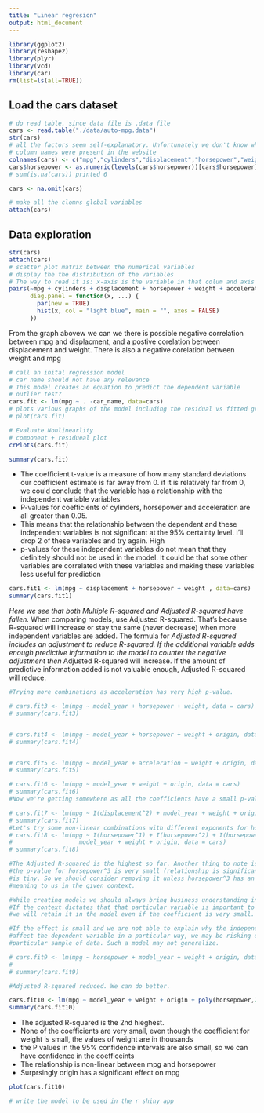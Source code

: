 ```yaml
---
title: "Linear regresion"
output: html_document
---
```


```r
library(ggplot2)
library(reshape2)
library(plyr)
library(vcd)
library(car)
rm(list=ls(all=TRUE))
```

## Load the cars dataset

```r
# do read table, since data file is .data file
cars <- read.table("./data/auto-mpg.data")
str(cars)
# all the factors seem self-explanatory. Unfortunately we don't know what area the numbers in origin correspond to
# column names were present in the website
colnames(cars) <- c("mpg","cylinders","displacement","horsepower","weight","acceleration","model_year","origin","car_name")
cars$horsepower <- as.numeric(levels(cars$horsepower))[cars$horsepower]
# sum(is.na(cars)) printed 6

cars <- na.omit(cars)

# make all the clomns global variables
attach(cars)
```

## Data exploration

```r
str(cars)
attach(cars)
# scatter plot matrix between the numerical variables
# display the the distribution of the variables
# The way to read it is: x-axis is the variable in that colum and axis is the vairable in the row 
pairs(~mpg + cylinders + displacement + horsepower + weight + acceleration + model_year+origin,
      diag.panel = function(x, ...) {
        par(new = TRUE)
        hist(x, col = "light blue", main = "", axes = FALSE)
      })
```
From the graph abovew we can we there is possible negative correlation between mpg and displacment, and a postive corelation between displacement and weight. There is also a negative corelation between weight and mpg <br>
```r
# call an inital regression model
# car name should not have any relevance
# This model creates an equation to predict the dependent variable
# outlier test?
cars.fit <- lm(mpg ~ . -car_name, data=cars)
# plots various graphs of the model including the residual vs fitted graph
# plot(cars.fit)

# Evaluate Nonlinearlity
# component + residueal plot
crPlots(cars.fit)

summary(cars.fit)
```
* The coefficient t-value is a measure of how many standard deviations our coefficient estimate is far away from 0. if it is relatively far from 0, we could conclude that the variable has a relationship with the independent variable variables
* P-values for coefficients of cylinders, horsepower and acceleration are all greater than 0.05. 
* This means that the relationship between the dependent and these independent variables is not 
  significant at the 95% certainty level. I'll drop 2 of these variables and try again. High 
* p-values for these independent variables do not mean that they definitely should not be used 
in the model. It could be that some other variables are correlated with these variables and 
making these variables less useful for prediction
```r
cars.fit1 <- lm(mpg ~ displacement + horsepower + weight , data=cars)
summary(cars.fit1)

```
*Here we see that both Multiple R-squared and Adjusted R-squared have fallen. 
*When comparing models, use Adjusted R-squared. That's because R-squared will increase or 
 stay the same (never decrease) when more independent variables are added. The formula for 
*Adjusted R-squared includes an adjustment to reduce R-squared. If the additional variable 
 adds enough predictive information to the model to counter the negative adjustment then 
*Adjusted R-squared will increase. If the amount of predictive information added is not 
 valuable enough, Adjusted R-squared will reduce.
```r
#Trying more combinations as acceleration has very high p-value.

# cars.fit3 <- lm(mpg ~ model_year + horsepower + weight, data = cars)
# summary(cars.fit3)


# cars.fit4 <- lm(mpg ~ model_year + horsepower + weight + origin, data = cars)
# summary(cars.fit4)


# cars.fit5 <- lm(mpg ~ model_year + acceleration + weight + origin, data = cars)
# summary(cars.fit5)

# cars.fit6 <- lm(mpg ~ model_year + weight + origin, data = cars)
# summary(cars.fit6)
#Now we're getting somewhere as all the coefficients have a small p-value.

# cars.fit7 <- lm(mpg ~ I(displacement^2) + model_year + weight + origin, data = cars)
# summary(cars.fit7)
#Let's try some non-linear combinations with different exponents for horsepower.
# cars.fit8 <- lm(mpg ~ I(horsepower^1) + I(horsepower^2) + I(horsepower^3) +
#                   model_year + weight + origin, data = cars)
# summary(cars.fit8)

#The Adjusted R-squared is the highest so far. Another thing to note is that even though 
#the p-value for horsepower^3 is very small (relationship is significant), the coefficient 
#is tiny. So we should consider removing it unless horsepower^3 has an intuitive or business 
#meaning to us in the given context.

#While creating models we should always bring business understanding into consideration. 
#If the context dictates that that particular variable is important to explaining the outcome,
#we will retain it in the model even if the coefficient is very small.

#If the effect is small and we are not able to explain why the independent variable should
#affect the dependent variable in a particular way, we may be risking overfitting to our 
#particular sample of data. Such a model may not generalize.

# cars.fit9 <- lm(mpg ~ horsepower + model_year + weight + origin, data = cars)
# 
# summary(cars.fit9)

#Adjusted R-squared reduced. We can do better.

cars.fit10 <- lm(mpg ~ model_year + weight + origin + poly(horsepower,2) , data=cars)
summary(cars.fit10)

```
* The adjusted R-squared is the 2nd hieghest.
* None of the coefficients are very small, even though the coefficient for weight is small, the values of weight are in thousands
* the P values in the 95% confidence intervals are also small, so we can have confidence in the coefficeints
* The relationship is non-linear between mpg and horsepower
* Surprsingly origin has a significant effect on mpg
```r
plot(cars.fit10)
```
```r
# write the model to be used in the r shiny app
```
